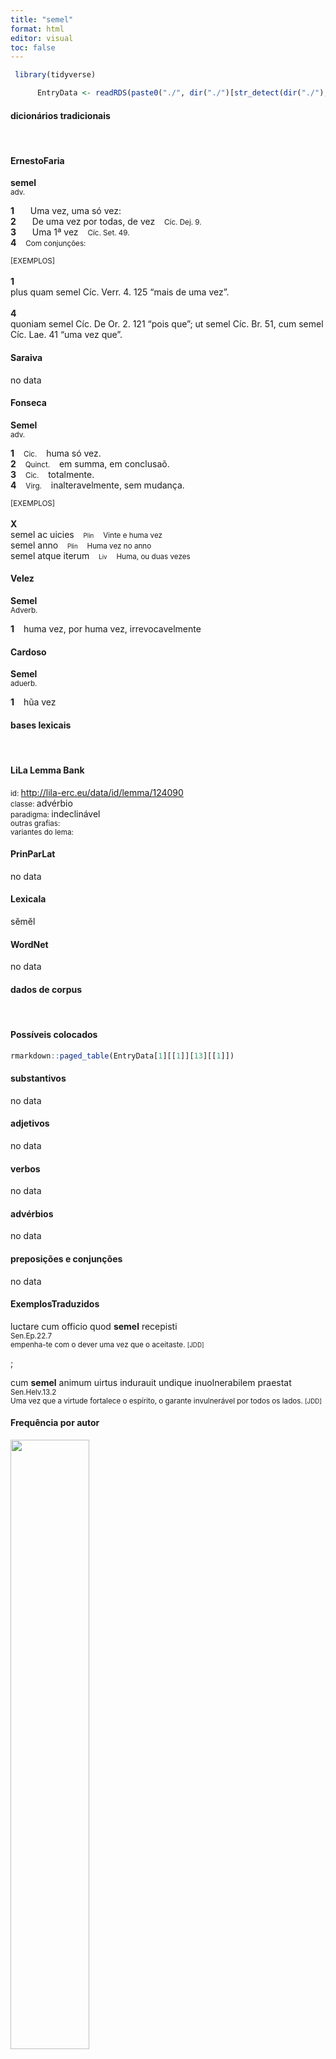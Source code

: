```yaml
---
title: "semel"
format: html
editor: visual
toc: false
---
```



```r
 library(tidyverse) 

      EntryData <- readRDS(paste0("./", dir("./")[str_detect(dir("./"), "_xx115-101-109-101-108xx_.rds")]))

```


#### dicionários tradicionais

&emsp;




::: panel-tabset

#### ErnestoFaria

<b>semel</b> <br> <small>adv.</small> <br> <small></small>   <p> <b>1</b> &ensp; <small></small> &ensp; Uma vez, uma só vez: &ensp; <small></small> <br> <b>2</b> &ensp; <small></small> &ensp; De uma vez por todas, de vez &ensp; <small>Cíc. Dej. 9.</small> <br> <b>3</b> &ensp; <small></small> &ensp; Uma 1ª vez &ensp; <small>Cíc. Set. 49.</small> <br> <b>4</b> &ensp; <small>Com conjunções:</small> &ensp; <small></small> </p>   <p><small>[EXEMPLOS]</small><br> <br><b>1</b><br>plus quam semel Cíc. Verr. 4. 125 “mais de uma vez”. <br> <br><b>4</b><br>quoniam semel Cíc. De Or. 2. 121 “pois que”; ut semel Cíc. Br. 51, cum semel Cíc. Lae. 41 “uma vez que”. </p>




#### Saraiva

no data




#### Fonseca

<b>Semel</b> <br> <small>adv.</small>   <p> <b>1</b> &ensp; <small>Cic.</small> &ensp; huma só vez. <br> <b>2</b> &ensp; <small>Quinct.</small> &ensp; em summa, em conclusaõ. <br> <b>3</b> &ensp; <small>Cic.</small> &ensp; totalmente. <br> <b>4</b> &ensp; <small>Virg.</small> &ensp; inalteravelmente, sem mudança. </p>   <p><small>[EXEMPLOS]</small><br> <br><b>X</b><br>semel ac uicies &ensp; <small><small>Plin</small></small> &ensp; <small>Vinte e huma vez</small> <br> semel anno &ensp; <small><small>Plin</small></small> &ensp; <small>Huma vez no anno</small> <br> semel atque iterum &ensp; <small><small>Liv</small></small> &ensp; <small>Huma, ou duas vezes</small> </p>




#### Velez

<b>Semel</b> <br> <small>Adverb.</small>   <p> <b>1</b> &ensp; huma vez, por huma vez, irrevocavelmente </p>




#### Cardoso

<b>Semel</b> <br> <small>aduerb.</small>   <p> <b>1</b> &ensp; hũa vez </p>


:::



#### bases lexicais

&emsp;






::: panel-tabset

#### LiLa Lemma Bank

<small> id: </small> <a href=' http://lila-erc.eu/data/id/lemma/124090 ' target="_blank"> http://lila-erc.eu/data/id/lemma/124090 </a> <br>
<small> classe: </small> advérbio    <br>
<small> paradigma: </small> indeclinável <br>
<small> outras grafias: </small>  <br>
<small> variantes do lema: </small>  <br>





#### PrinParLat

no data




#### Lexicala

sĕmĕl




#### WordNet

no data


:::



#### dados de corpus

&emsp;




::: panel-tabset

#### Possíveis colocados

```r

rmarkdown::paged_table(EntryData[1][[1]][13][[1]])

```


#### substantivos

no data




#### adjetivos

no data




#### verbos

no data




#### advérbios

no data




#### preposições e conjunções

no data


:::



::: panel-tabset

#### ExemplosTraduzidos

<p> luctare cum officio quod <b>semel</b> recepisti <br> <small> Sen.Ep.22.7 <br> empenha-te com o dever uma vez que o aceitaste. <small> [JDD] </small> </small> </p>
; <p> cum <b>semel</b> animum uirtus indurauit undique inuolnerabilem praestat <br> <small> Sen.Helv.13.2 <br> Uma vez que a virtude fortalece o espírito, o garante invulnerável por todos os lados. <small> [JDD] </small> </small> </p>





#### Frequência por autor

![](./Media/barchart__xx115-101-109-101-108xx__lemma_BY_author_Frequencies.webp){width=50% fig-alt='This charts plots the frequency of lemma by author_Frequencies. The Tacitus subcorpus registers the highest normalized frequency, with the value of 3.43 and an absolute frequency of 1. The Seneca subcorpus follows, with a normalized frequency of 2.99 and an absolute frequency of 16. the subcorpus with the least normalized frequency is Sallustius with the normalized value of 0 and an absolute freqeuncy of 0. here are all the values: subcorpus: Caesar ; normalized frequency: 2 ; absolute frequency: 0.755344059218974. subcorpus: Cicero ; normalized frequency: 19 ; absolute frequency: 1.18362363260322. subcorpus: Horatius ; normalized frequency: 3 ; absolute frequency: 2.6640618062339. subcorpus: Ovidius ; normalized frequency: 1 ; absolute frequency: 1.71585449553878. subcorpus: Phaedrus ; normalized frequency: 1 ; absolute frequency: 1.5181417944436. subcorpus: Sallustius ; normalized frequency: 0 ; absolute frequency: 0. subcorpus: Seneca ; normalized frequency: 16 ; absolute frequency: 2.98613314421157. subcorpus: Suetonius ; normalized frequency: 0 ; absolute frequency: 0. subcorpus: Tacitus ; normalized frequency: 1 ; absolute frequency: 3.43288705801579. subcorpus: Vergilius ; normalized frequency: 0 ; absolute frequency: 0. subcorpus: Hieronymus ; normalized frequency: 0 ; absolute frequency: 0'}




#### Frequência por gênero

![](./Media/barchart__xx115-101-109-101-108xx__lemma_BY_genre_Frequencies.webp){width=50% fig-alt='This charts plots the frequency of lemma by genre_Frequencies. The Prosa.filosófica subcorpus registers the highest normalized frequency, with the value of 2.8 and an absolute frequency of 17. The Prosa.epistolográfica subcorpus follows, with a normalized frequency of 1.32 and an absolute frequency of 5. the subcorpus with the least normalized frequency is Poesia.trágica with the normalized value of 0 and an absolute freqeuncy of 0. here are all the values: subcorpus: Prosa.histórica ; normalized frequency: 3 ; absolute frequency: 0.730300153363032. subcorpus: Prosa.filosófica ; normalized frequency: 17 ; absolute frequency: 2.80061283998616. subcorpus: Prosa.oratória ; normalized frequency: 13 ; absolute frequency: 1.24816375908519. subcorpus: Prosa.epistolográfica ; normalized frequency: 5 ; absolute frequency: 1.32488937173746. subcorpus: Poesia.lírica ; normalized frequency: 3 ; absolute frequency: 2.52376545806343. subcorpus: Poesia.didática ; normalized frequency: 2 ; absolute frequency: 1.69649673424379. subcorpus: Poesia.trágica ; normalized frequency: 0 ; absolute frequency: 0. subcorpus: Poesia.épica ; normalized frequency: 0 ; absolute frequency: 0. subcorpus: Prosa.ficcional ; normalized frequency: 0 ; absolute frequency: 0'}




#### Frequência por século

![](./Media/barchart__xx115-101-109-101-108xx__lemma_BY_period_Frequencies.webp){width=50% fig-alt='This charts plots the frequency of lemma by period_Frequencies. The I.d.C. subcorpus registers the highest normalized frequency, with the value of 2.75 and an absolute frequency of 18. The I.d.C. subcorpus follows, with a normalized frequency of 2.75 and an absolute frequency of 18. the subcorpus with the least normalized frequency is IV.d.C. with the normalized value of 0 and an absolute freqeuncy of 0. here are all the values: subcorpus: I.a.C. ; normalized frequency: 24 ; absolute frequency: 1.11705841284617. subcorpus: I.d.C. ; normalized frequency: 18 ; absolute frequency: 2.75355667737494. subcorpus: II.d.C. ; normalized frequency: 1 ; absolute frequency: 2.61780104712042. subcorpus: IV.d.C. ; normalized frequency: 0 ; absolute frequency: 0'}


:::

